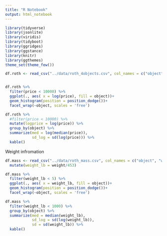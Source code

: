 ```yaml
---
title: "R Notebook"
output: html_notebook
---
```



```r
library(tidyverse)
library(jsonlite)
library(viridis)
library(tidyboot)
library(ggridges)
library(ggstance)
library(knitr)
library(ggthemes)
theme_set(theme_few())
```

```r
df.roth <- read_csv("../data/roth_4objects.csv", col_names = c("object", "price"))


df.roth %>%
  filter(price < 10000) %>%
  ggplot(., aes( x = log(price), fill = object))+
  geom_histogram(position = position_dodge())+
  facet_wrap(~object, scales = 'free')
```

```r
df.roth %>%
  #filter(price < 10000) %>% 
  mutate(logprice = log(price)) %>%
  group_by(object) %>%
  summarize(med = log(median(price)),
            sd_log = sd(log(price))) %>%
  kable()
```


Weight infromation

```r
df.mass <- read_csv("../data/roth_mass.csv", col_names = c("object", "weight")) %>%
  mutate(weight_lb = weight/453)

df.mass %>%
  filter(weight_lb < 5) %>%
  ggplot(., aes( x = weight_lb, fill = object))+
  geom_histogram(position = position_dodge())+
  facet_wrap(~object, scales = 'free')
```

```r
df.mass %>%
  filter(weight_lb < 1000) %>%
  group_by(object) %>%
  summarize(med = median(weight_lb),
            sd_log = sd(log(weight_lb)),
            sd = sd(weight_lb)) %>%
  kable()
```


